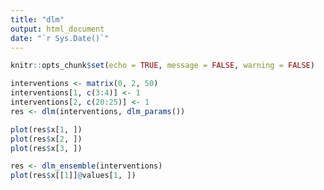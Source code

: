 ```yaml
---
title: "dlm"
output: html_document
date: "`r Sys.Date()`"
---
```


```r
knitr::opts_chunk$set(echo = TRUE, message = FALSE, warning = FALSE)
```

```r
interventions <- matrix(0, 2, 50)
interventions[1, c(3:4)] <- 1
interventions[2, c(20:25)] <- 1
res <- dlm(interventions, dlm_params())

plot(res$x[1, ])
plot(res$x[2, ])
plot(res$x[3, ])

res <- dlm_ensemble(interventions)
plot(res$x[[1]]@values[1, ])
```
